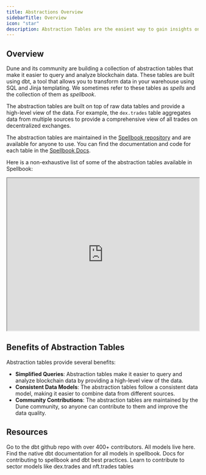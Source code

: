 ```yaml
---
title: Abstractions Overview
sidebarTitle: Overview
icon: "star"
description: Abstraction Tables are the easiest way to gain insights on Dune
---
```


## Overview 

Dune and its community are building a collection of abstraction tables that make it easier to query and analyze blockchain data. These tables are built using dbt, a tool that allows you to transform data in your warehouse using SQL and Jinja templating. We sometimes refer to these tables as _spells_ and the collection of them as _spellbook_.

The abstraction tables are built on top of raw data tables and provide a high-level view of the data. For example, the `dex.trades` table aggregates data from multiple sources to provide a comprehensive view of all trades on decentralized exchanges.

The abstraction tables are maintained in the [Spellbook repository](https://github.com/duneanalytics/spellbook) and are available for anyone to use. You can find the documentation and code for each table in the [Spellbook Docs](https://spellbook-docs.dune.com/).

Here is a non-exhaustive list of some of the abstraction tables available in Spellbook:

<div>
  <iframe
    src="https://dune.com/embeds/3708634/6239879/"
    width="100%"
    height="400px"
  ></iframe>
</div>


## Benefits of Abstraction Tables

Abstraction tables provide several benefits:

- **Simplified Queries**: Abstraction tables make it easier to query and analyze blockchain data by providing a high-level view of the data.
- **Consistent Data Models**: The abstraction tables follow a consistent data model, making it easier to combine data from different sources.
- **Community Contributions**: The abstraction tables are maintained by the Dune community, so anyone can contribute to them and improve the data quality.




## Resources


<CardGroup cols={2}>
  <Card
    title="Spellbook Repo"
    icon="github"
    href="https://github.com/duneanalytics/spellbook"
  >
    Go to the dbt github repo with over 400+ contributors. All models live here.
  </Card>
  <Card
    title="Model Docs"
    icon="table"
    href="https://spellbook-docs.dune.com/"
  >
    Find the native dbt documentation for all models in spellbook.
  </Card>
  <Card
    title="dbt practices in Spellbook"
    icon="book"
    href="https://github.com/duneanalytics/spellbook/tree/main/docs"
  >
    Docs for contributing to spellbook and dbt best practices.
  </Card>
  <Card
    title="Adding to Sector Models"
    icon="code-pull-request"
    href="https://github.com/duneanalytics/spellbook/blob/main/models/_sector/dex/readme.md"
  >
    Learn to contribute to sector models like dex.trades and nft.trades tables
  </Card>
</CardGroup>

